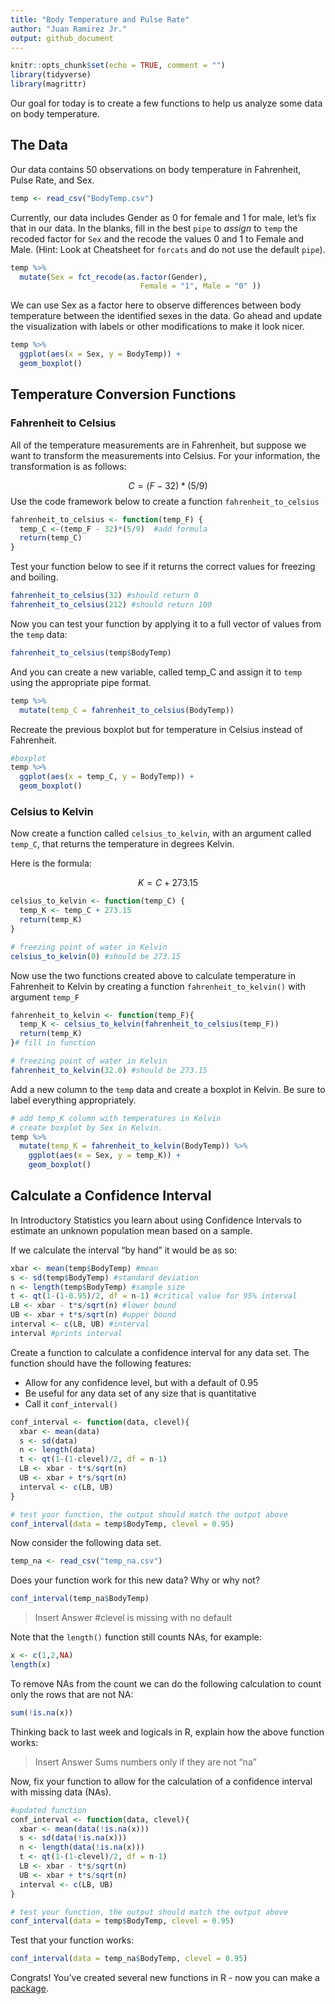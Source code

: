```yaml
---
title: "Body Temperature and Pulse Rate"
author: "Juan Ramirez Jr."
output: github_document
---
```


```r
knitr::opts_chunk$set(echo = TRUE, comment = "")
library(tidyverse)
library(magrittr)
```


Our goal for today is to create a few functions to help us analyze some data on body temperature.


## The Data
Our data contains 50 observations on body temperature in Fahrenheit, Pulse Rate, and Sex.
```r
temp <- read_csv("BodyTemp.csv")
```


Currently, our data includes Gender as 0 for female and 1 for male, let's fix that in our data.  In the blanks, fill in the best `pipe` to *assign* to `temp` the recoded factor for `Sex` and the recode the values 0 and 1 to Female and Male. (Hint: Look at Cheatsheet for `forcats` and do not use the default `pipe`).
```r
temp %>% 
  mutate(Sex = fct_recode(as.factor(Gender), 
                             Female = "1", Male = "0" )) 
```



We can use Sex as a factor here to observe differences between body temperature between the identified sexes in the data.  Go ahead and update the visualization with labels or other modifications to make it look nicer.
```r
temp %>% 
  ggplot(aes(x = Sex, y = BodyTemp)) +
  geom_boxplot()
```


## Temperature Conversion Functions

### Fahrenheit to Celsius
All of the temperature measurements are in Fahrenheit, but suppose we want to transform the measurements into Celsius. For your information, the transformation is as follows:

$$C = (F - 32)*(5/9)$$
Use the code framework below to create a function `fahrenheit_to_celsius`
```r
fahrenheit_to_celsius <- function(temp_F) {
  temp_C <-(temp_F - 32)*(5/9)  #add formula 
  return(temp_C)
}
```

Test your function below to see if it returns the correct values for freezing and boiling.
```r
fahrenheit_to_celsius(32) #should return 0
fahrenheit_to_celsius(212) #should return 100
```

Now you can test your function by applying it to a full vector of values from the `temp` data:
```r
fahrenheit_to_celsius(temp$BodyTemp)
```

And you can create a new variable, called temp_C and assign it to `temp` using the appropriate pipe format.
```r
temp %>% 
  mutate(temp_C = fahrenheit_to_celsius(BodyTemp))
```

Recreate the previous boxplot but for temperature in Celsius instead of Fahrenheit.

```r
#boxplot
temp %>% 
  ggplot(aes(x = temp_C, y = BodyTemp)) +
  geom_boxplot()
```



### Celsius to Kelvin
Now create a function called `celsius_to_kelvin`, with an argument called `temp_C`, that returns the temperature in degrees Kelvin.  

Here is the formula: 

$$ K = C + 273.15$$

```r
celsius_to_kelvin <- function(temp_C) {
  temp_K <- temp_C + 273.15
  return(temp_K)
}

# freezing point of water in Kelvin
celsius_to_kelvin(0) #should be 273.15
```


Now use the two functions created above to calculate temperature in Fahrenheit to Kelvin by creating a function `fahrenheit_to_kelvin()` with argument `temp_F`
```r
fahrenheit_to_kelvin <- function(temp_F){
  temp_K <- celsius_to_kelvin(fahrenheit_to_celsius(temp_F))
  return(temp_K)
}# fill in function

# freezing point of water in Kelvin
fahrenheit_to_kelvin(32.0) #should be 273.15
```


Add a new column to the `temp` data and create a boxplot in Kelvin. Be sure to label everything appropriately.

```r
# add temp_K column with temperatures in Kelvin
# create boxplot by Sex in Kelvin.
temp %>% 
  mutate(temp_K = fahrenheit_to_kelvin(BodyTemp)) %>% 
    ggplot(aes(x = Sex, y = temp_K)) +
    geom_boxplot()
```




## Calculate a Confidence Interval
In Introductory Statistics you learn about using Confidence Intervals to estimate an unknown population mean based on a sample. 

If we calculate the interval "by hand" it would be as so:
```r
xbar <- mean(temp$BodyTemp) #mean
s <- sd(temp$BodyTemp) #standard deviation
n <- length(temp$BodyTemp) #sample size
t <- qt(1-(1-0.95)/2, df = n-1) #critical value for 95% interval
LB <- xbar - t*s/sqrt(n) #lower bound
UB <- xbar + t*s/sqrt(n) #upper bound
interval <- c(LB, UB) #interval
interval #prints interval
```
 
Create a function to calculate a confidence interval for any data set.  The function should have the following features:  

- Allow for any confidence level, but with a default of 0.95  
- Be useful for any data set of any size that is quantitative  
- Call it `conf_interval()`

```r
conf_interval <- function(data, clevel){
  xbar <- mean(data) 
  s <- sd(data) 
  n <- length(data)
  t <- qt(1-(1-clevel)/2, df = n-1) 
  LB <- xbar - t*s/sqrt(n) 
  UB <- xbar + t*s/sqrt(n) 
  interval <- c(LB, UB) 
}

# test your function, the output should match the output above
conf_interval(data = temp$BodyTemp, clevel = 0.95)
```

Now consider the following data set. 

```r
temp_na <- read_csv("temp_na.csv")
```

Does your function work for this new data? Why or why not?
```r
conf_interval(temp_na$BodyTemp) 
```

>Insert Answer
#clevel is missing with no default


Note that the `length()` function still counts NAs, for example: 
```r
x <- c(1,2,NA)
length(x)
```

To remove NAs from the count we can do the following calculation to count only the rows that are not NA:

```r
sum(!is.na(x))
```
Thinking back to last week and logicals in R, explain how the above function works:

>Insert Answer
Sums numbers only if they are not "na"

Now, fix your function to allow for the calculation of a confidence interval with missing data (NAs). 

```r
#updated function
conf_interval <- function(data, clevel){
  xbar <- mean(data(!is.na(x))) 
  s <- sd(data(!is.na(x))) 
  n <- length(data(!is.na(x)))
  t <- qt(1-(1-clevel)/2, df = n-1) 
  LB <- xbar - t*s/sqrt(n) 
  UB <- xbar + t*s/sqrt(n) 
  interval <- c(LB, UB) 
}

# test your function, the output should match the output above
conf_interval(data = temp$BodyTemp, clevel = 0.95)
```

Test that your function works: 
```r
conf_interval(data = temp_na$BodyTemp, clevel = 0.95)
```


Congrats! You've created several new functions in R - now you can make a [package](https://r-pkgs.org/).

